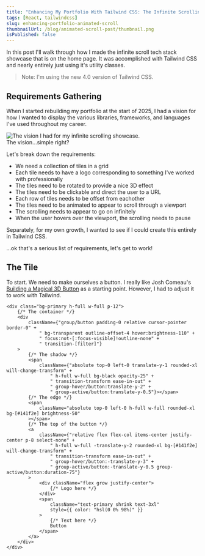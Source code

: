 ```yaml
---
title: "Enhancing My Portfolio With Tailwind CSS: The Infinite Scrolling Showcase"
tags: [React, tailwindcss]
slug: enhancing-portfolio-animated-scroll
thumbnailUrl: /blog/animated-scroll-post/thumbnail.png
isPublished: false
---
```


In this post I'll walk through how I made the infinite scroll
tech stack showcase that is on the home page. It was accomplished
with Tailwind CSS and nearly entirely just using it's utility
classes.

> Note: I'm using the new 4.0 version of Tailwind CSS.

## Requirements Gathering

When I started rebuilding my portfolio at the start of 2025,
I had a vision for how I wanted to display the various libraries,
frameworks, and languages I've used throughout my career.

<div class="my-4 flex flex-col items-center justify-center gap-2">
	<img
		class="outline-secondary rounded-2xl outline"
		src="/blog/animated-scroll-post/vision.png"
		width={400}
		alt="The vision I had for my infinite scrolling showcase."
	/>
	<div class="text-xs">The vision...simple right?</div>
</div>

Let's break down the requirements:

- We need a collection of tiles in a grid
- Each tile needs to have a logo corresponding to something I've worked with professionally
- The tiles need to be rotated to provide a nice 3D effect
- The tiles need to be clickable and direct the user to a URL
- Each row of tiles needs to be offset from eachother
- The tiles need to be animated to appear to scroll through a viewport
- The scrolling needs to appear to go on infinitely
- When the user hovers over the viewport, the scrolling needs to pause

Separately, for my own growth, I wanted to see if I could create this
entirely in Tailwind CSS.

...ok that's a serious list of requirements, let's get to work!

## The Tile

To start. We need to make ourselves a button. I really like Josh Comeau's
[Building a Magical 3D Button](https://www.joshwcomeau.com/animation/3d-button/)
as a starting point. However, I had to adjust it to work with Tailwind.

```astro live
<div class="bg-primary h-full w-full p-12">
	{/* The container */}
	<div
		className={"group/button padding-0 relative cursor-pointer border-0" +
			" bg-transparent outline-offset-4 hover:brightness-110" +
			" focus:not-[:focus-visible]!outline-none" +
			" transition-[filter]"}
	>
		{/* The shadow */}
		<span
			className={"absolute top-0 left-0 translate-y-1 rounded-xl will-change-transform" +
				" h-full w-full bg-black opacity-25" +
				" transition-transform ease-in-out" +
				" group-hover/button:translate-y-2" +
				" group-active/button:translate-y-0.5"}></span>
		{/* The edge */}
		<span
			className="absolute top-0 left-0 h-full w-full rounded-xl bg-[#141f2e] brightness-50"
		></span>
		{/* The top of the button */}
		<a
			className={"relative flex flex-col items-center justify-center p-8 select-none" +
				" h-full w-full -translate-y-2 rounded-xl bg-[#141f2e] will-change-transform" +
				" transition-transform ease-in-out" +
				" group-hover/button:-translate-y-3" +
				" group-active/button:-translate-y-0.5 group-active/button:duration-75"}
		>
			<div className="flex grow justify-center">
				{/* Logo here */}
			</div>
			<span
				className="text-primary shrink text-3xl"
				style={{ color: "hsl(0 0% 98%)" }}
			>
				{/* Text here */}
				Button
			</span>
		</a>
	</div>
</div>
```
